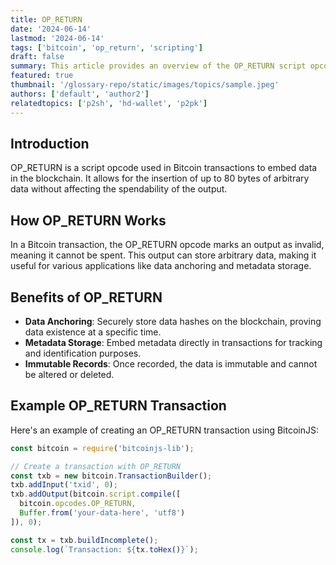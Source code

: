 ```yaml
---
title: OP_RETURN
date: '2024-06-14'
lastmod: '2024-06-14'
tags: ['bitcoin', 'op_return', 'scripting']
draft: false
summary: This article provides an overview of the OP_RETURN script opcode, its uses, and its implications for Bitcoin transactions.
featured: true
thumbnail: '/glossary-repo/static/images/topics/sample.jpeg'
authors: ['default', 'author2']
relatedtopics: ['p2sh', 'hd-wallet', 'p2pk']
---
```


## Introduction

OP_RETURN is a script opcode used in Bitcoin transactions to embed data in the blockchain. It allows for the insertion of up to 80 bytes of arbitrary data without affecting the spendability of the output.

## How OP_RETURN Works

In a Bitcoin transaction, the OP_RETURN opcode marks an output as invalid, meaning it cannot be spent. This output can store arbitrary data, making it useful for various applications like data anchoring and metadata storage.

## Benefits of OP_RETURN

- **Data Anchoring**: Securely store data hashes on the blockchain, proving data existence at a specific time.
- **Metadata Storage**: Embed metadata directly in transactions for tracking and identification purposes.
- **Immutable Records**: Once recorded, the data is immutable and cannot be altered or deleted.

## Example OP_RETURN Transaction

Here's an example of creating an OP_RETURN transaction using BitcoinJS:

```js
const bitcoin = require('bitcoinjs-lib');

// Create a transaction with OP_RETURN
const txb = new bitcoin.TransactionBuilder();
txb.addInput('txid', 0);
txb.addOutput(bitcoin.script.compile([
  bitcoin.opcodes.OP_RETURN,
  Buffer.from('your-data-here', 'utf8')
]), 0);

const tx = txb.buildIncomplete();
console.log(`Transaction: ${tx.toHex()}`);
